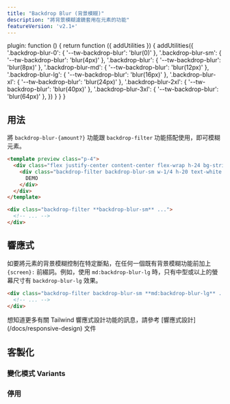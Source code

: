 ```yaml
---
title: "Backdrop Blur (背景模糊)" 
description: "將背景模糊濾鏡套用在元素的功能"
featureVersion: 'v2.1+'
---
```



  plugin: function () {
    return function ({ addUtilities }) {
      addUtilities({
        '.backdrop-blur-0': { '--tw-backdrop-blur': 'blur(0)' },
        '.backdrop-blur-sm': { '--tw-backdrop-blur': 'blur(4px)' },
        '.backdrop-blur': { '--tw-backdrop-blur': 'blur(8px)' },
        '.backdrop-blur-md': { '--tw-backdrop-blur': 'blur(12px)' },
        '.backdrop-blur-lg': { '--tw-backdrop-blur': 'blur(16px)' },
        '.backdrop-blur-xl': { '--tw-backdrop-blur': 'blur(24px)' },
        '.backdrop-blur-2xl': { '--tw-backdrop-blur': 'blur(40px)' },
        '.backdrop-blur-3xl': { '--tw-backdrop-blur': 'blur(64px)' },
      })
    }
  }
}

## 用法
<!-- Use the backdrop-blur-{amount?} utilities alongside the backdrop-filter utility to blur an element. -->
將 `backdrop-blur-{amount?}` 功能跟 `backdrop-filter` 功能搭配使用，即可模糊元素。

```html rose
<template preview class="p-4">
  <div class="flex justify-center content-center flex-wrap h-24 bg-stripes2 bg-stripes-rose-500 rounded-lg">
    <div class="backdrop-filter backdrop-blur-sm w-1/4 h-20 text-white text-2xl font-extrabold rounded-md border-rose-300 border-2 flex items-center justify-center bg-rose-500 bg-opacity-0">
      DEMO
    </div>
  </div>
</template>

<div class="backdrop-filter **backdrop-blur-sm** ...">
  <!-- ... -->
</div>
```

## 響應式

<!-- To control an element's backdrop blur at a specific breakpoint, add a {screen}: prefix to any existing backdrop blur utility. For example, use md:backdrop-blur-lg to apply the backdrop-blur-lg utility at only medium screen sizes and above. -->
如要將元素的背景模糊控制在特定斷點，在任何一個既有背景模糊功能前加上 `{screen}:` 前綴詞。例如，使用 `md:backdrop-blur-lg` 時，只有中型或以上的螢幕尺寸有 `backdrop-blur-lg` 效果。

```html
<div class="backdrop-filter backdrop-blur-sm **md:backdrop-blur-lg** ...">
  <!-- ... -->
</div>
```

想知道更多有關 Tailwind 響應式設計功能的訊息，請參考 [響應式設計] (/docs/responsive-design) 文件

## 客製化

### 變化模式 Variants

<Variants plugin="backdropBlur" name="backdrop blur" />

### 停用

<Disabling plugin="backdropBlur" name="backdrop blur" />

